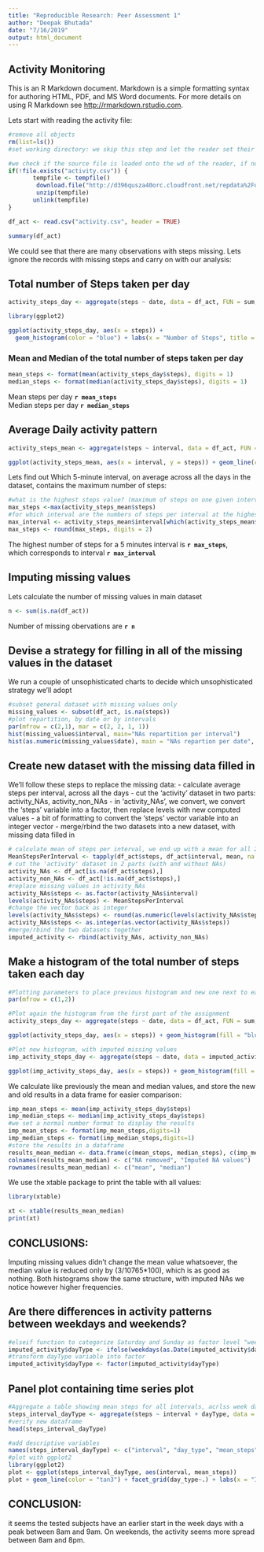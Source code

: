 ```yaml
---
title: "Reproducible Research: Peer Assessment 1"
author: "Deepak Bhutada"
date: "7/16/2019"
output: html_document
---
```


## Activity Monitoring

This is an R Markdown document. Markdown is a simple formatting syntax for authoring HTML, PDF, and MS Word documents. For more details on using R Markdown see <http://rmarkdown.rstudio.com>.

Lets start with reading the activity file:

```r
#remove all objects
rm(list=ls())
#set working directory: we skip this step and let the reader set their own working directory. 

#we check if the source file is loaded onto the wd of the reader, if not, we download it and unzip the file:
if(!file.exists("activity.csv")) {
       tempfile <- tempfile()
        download.file("http://d396qusza40orc.cloudfront.net/repdata%2Fdata%2Factivity.zip",destfile = tempfile)
        unzip(tempfile)
       unlink(tempfile)
}

df_act <- read.csv("activity.csv", header = TRUE)

summary(df_act)

```

We could see that there are many observations with steps missing. Lets ignore the records with missing steps and carry on with our analysis:

## Total number of Steps taken per day

```r
activity_steps_day <- aggregate(steps ~ date, data = df_act, FUN = sum, na.rm = TRUE)

library(ggplot2)

ggplot(activity_steps_day, aes(x = steps)) + 
  geom_histogram(color = "blue") + labs(x = "Number of Steps", title = "Total number of steps taken per day")

```

### Mean and Median of the total number of steps taken per day

```r

mean_steps <- format(mean(activity_steps_day$steps), digits = 1)
median_steps <- format(median(activity_steps_day$steps), digits = 1)

```

Mean steps per day **`r mean_steps`**  
Median steps per day **`r median_steps`**

## Average Daily activity pattern

```r


activity_steps_mean <- aggregate(steps ~ interval, data = df_act, FUN = mean, na.rm = TRUE)

ggplot(activity_steps_mean, aes(x = interval, y = steps)) + geom_line(color = "blue") + labs(x = "intervals", y = "average number of steps", title = "Time Series Plot")
```


Lets find out Which 5-minute interval, on average across all the days in the dataset, contains the maximum number of steps:

```r
#what is the highest steps value? (maximum of steps on one given interval)
max_steps <-max(activity_steps_mean$steps)
#for which interval are the numbers of steps per interval at the highest?
max_interval <- activity_steps_mean$interval[which(activity_steps_mean$steps == max_steps)]
max_steps <- round(max_steps, digits = 2)
```

The highest number of steps for a 5 minutes interval is **`r max_steps`**,  
which corresponds to interval **`r max_interval`**


## Imputing missing values

Lets calculate the number of missing values in main dataset

```r

n <- sum(is.na(df_act))

```

Number of missing obervations are **`r n`**

## Devise a strategy for filling in all of the missing values in the dataset

We run a couple of unsophisticated charts to decide which unsophisticated strategy we’ll adopt

```r
#subset general dataset with missing values only
missing_values <- subset(df_act, is.na(steps))
#plot repartition, by date or by intervals
par(mfrow = c(2,1), mar = c(2, 2, 1, 1))
hist(missing_values$interval, main="NAs repartition per interval")
hist(as.numeric(missing_values$date), main = "NAs repartion per date", breaks = 61)

```


## Create new dataset with the missing data filled in

We’ll follow these steps to replace the missing data:
- calculate average steps per interval, across all the days
- cut the ‘activity’ dataset in two parts: activity_NAs, activity_non_NAs
- in ‘activity_NAs’, we convert, we convert the ‘steps’ variable into a factor, then replace levels with new computed values
- a bit of formatting to convert the ‘steps’ vector variable into an integer vector
- merge/rbind the two datasets into a new dataset, with missing data filled in

```r

# calculate mean of steps per interval, we end up with a mean for all 288 intervals
MeanStepsPerInterval <- tapply(df_act$steps, df_act$interval, mean, na.rm = TRUE)
# cut the 'activity' dataset in 2 parts (with and without NAs)
activity_NAs <- df_act[is.na(df_act$steps),]
activity_non_NAs <- df_act[!is.na(df_act$steps),]
#replace missing values in activity_NAs
activity_NAs$steps <- as.factor(activity_NAs$interval)
levels(activity_NAs$steps) <- MeanStepsPerInterval
#change the vector back as integer 
levels(activity_NAs$steps) <- round(as.numeric(levels(activity_NAs$steps)))
activity_NAs$steps <- as.integer(as.vector(activity_NAs$steps))
#merge/rbind the two datasets together
imputed_activity <- rbind(activity_NAs, activity_non_NAs)

```

## Make a histogram of the total number of steps taken each day

```r
#Plotting parameters to place previous histogram and new one next to each other
par(mfrow = c(1,2))

#Plot again the histogram from the first part of the assignment
activity_steps_day <- aggregate(steps ~ date, data = df_act, FUN = sum, na.rm = TRUE)

ggplot(activity_steps_day, aes(x = steps)) + geom_histogram(fill = "blue") + labs(x = "Steps per Day", title = "NAs REMOVED - Total steps/day")

#Plot new histogram, with imputed missing values
imp_activity_steps_day <- aggregate(steps ~ date, data = imputed_activity, FUN = sum, na.rm = TRUE)

ggplot(imp_activity_steps_day, aes(x = steps)) + geom_histogram(fill = "blue") + labs(x = "Steps per Day", title = "NAs IMPUTED - Total steps/day")

```

We calculate like previously the mean and median values, and store the new and old results in a data frame for easier comparison:

```r
imp_mean_steps <- mean(imp_activity_steps_day$steps)
imp_median_steps <- median(imp_activity_steps_day$steps)
#we set a normal number format to display the results
imp_mean_steps <- format(imp_mean_steps,digits=1)
imp_median_steps <- format(imp_median_steps,digits=1)
#store the results in a dataframe
results_mean_median <- data.frame(c(mean_steps, median_steps), c(imp_mean_steps, imp_median_steps))
colnames(results_mean_median) <- c("NA removed", "Imputed NA values")
rownames(results_mean_median) <- c("mean", "median")

```

We use the xtable package to print the table with all values:

```r
library(xtable)

xt <- xtable(results_mean_median)
print(xt)

```

## CONCLUSIONS:

Imputing missing values didn’t change the mean value whatsoever, the median value is reduced only by (3/10765*100), which is as good as nothing.
Both histograms show the same structure, with imputed NAs we notice however higher frequencies.


## Are there differences in activity patterns between weekdays and weekends?

```r
#elseif function to categorize Saturday and Sunday as factor level "weekend", all the rest as "weekday"
imputed_activity$dayType <- ifelse(weekdays(as.Date(imputed_activity$date)) == "Samstag" | weekdays(as.Date(imputed_activity$date)) == "Sonntag", "weekend", "weekday")
#transform dayType variable into factor
imputed_activity$dayType <- factor(imputed_activity$dayType)

```

## Panel plot containing time series plot

```r

#Aggregate a table showing mean steps for all intervals, acrlss week days and weekend days
steps_interval_dayType <- aggregate(steps ~ interval + dayType, data = imputed_activity, FUN = mean)
#verify new dataframe 
head(steps_interval_dayType)

#add descriptive variables
names(steps_interval_dayType) <- c("interval", "day_type", "mean_steps")
#plot with ggplot2
library(ggplot2)
plot <- ggplot(steps_interval_dayType, aes(interval, mean_steps))
plot + geom_line(color = "tan3") + facet_grid(day_type~.) + labs(x = "Intervals", y = "Average Steps", title = "Activity Patterns")

```


## CONCLUSION: 
it seems the tested subjects have an earlier start in the week days with a peak between 8am and 9am. On weekends, the activity seems more spread between 8am and 8pm.
